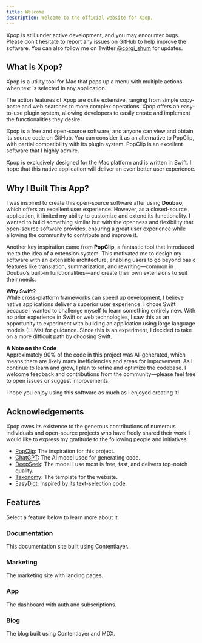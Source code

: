 ```yaml
---
title: Welcome
description: Welcome to the official website for Xpop.
---
```


<Callout type="warning" icon="⚠️">

Xpop is still under active development, and you may encounter bugs. Please don't hesitate to report any issues on GitHub to help improve the software. You can also follow me on Twitter [@corgi_shum](https://twitter.com/corgi_shum) for updates.

</Callout>

## What is Xpop?

Xpop is a utility tool for Mac that pops up a menu with multiple actions when text is selected in any application.

The action features of Xpop are quite extensive, ranging from simple copy-paste and web searches to more complex operations. Xpop offers an easy-to-use plugin system, allowing developers to easily create and implement the functionalities they desire.

Xpop is a free and open-source software, and anyone can view and obtain its source code on GitHub. You can consider it as an alternative to PopClip, with partial compatibility with its plugin system. PopClip is an excellent software that I highly admire.

Xpop is exclusively designed for the Mac platform and is written in Swift. I hope that this native application will deliver an even better user experience.

## Why I Built This App?

I was inspired to create this open-source software after using **Doubao**, which offers an excellent user experience. However, as a closed-source application, it limited my ability to customize and extend its functionality. I wanted to build something similar but with the openness and flexibility that open-source software provides, ensuring a great user experience while allowing the community to contribute and improve it.

Another key inspiration came from **PopClip**, a fantastic tool that introduced me to the idea of a extension system. This motivated me to design my software with an extensible architecture, enabling users to go beyond basic features like translation, summarization, and rewriting—common in Doubao’s built-in functionalities—and create their own extensions to suit their needs.

**Why Swift?**  
While cross-platform frameworks can speed up development, I believe native applications deliver a superior user experience. I chose Swift because I wanted to challenge myself to learn something entirely new. With no prior experience in Swift or web technologies, I saw this as an opportunity to experiment with building an application using large language models (LLMs) for guidance. Since this is an experiment, I decided to take on a more difficult path by choosing Swift.

**A Note on the Code**  
Approximately 90% of the code in this project was AI-generated, which means there are likely many inefficiencies and areas for improvement. As I continue to learn and grow, I plan to refine and optimize the codebase. I welcome feedback and contributions from the community—please feel free to open issues or suggest improvements.

I hope you enjoy using this software as much as I enjoyed creating it!

## Acknowledgements

Xpop owes its existence to the generous contributions of numerous individuals and open-source projects who have freely shared their work. I would like to express my gratitude to the following people and initiatives:

- [PopClip](https://popclip.app): The inspiration for this project.
- [ChatGPT](https://chat.openai.com): The AI model used for generating code.
- [DeepSeek](https://chat.deepseek.com): The model I use most is free, fast, and delivers top-notch quality.
- [Taxonomy](https://tx.shadcn.com): The template for the website.
- [EasyDict](https://github.com/tisfeng/Easydict): Inspired by its text-selection code.

## Features

Select a feature below to learn more about it.

<div className="grid sm:grid-cols-2 gap-4 mt-6">

<Card href="/docs/documentation">

### Documentation

This documentation site built using Contentlayer.

</Card>

<Card href="/docs/marketing" disabled>

### Marketing

The marketing site with landing pages.

</Card>

<Card href="/docs/app" disabled>

### App

The dashboard with auth and subscriptions.

</Card>

<Card href="/docs/blog" disabled>

### Blog

The blog built using Contentlayer and MDX.

</Card>

</div>
